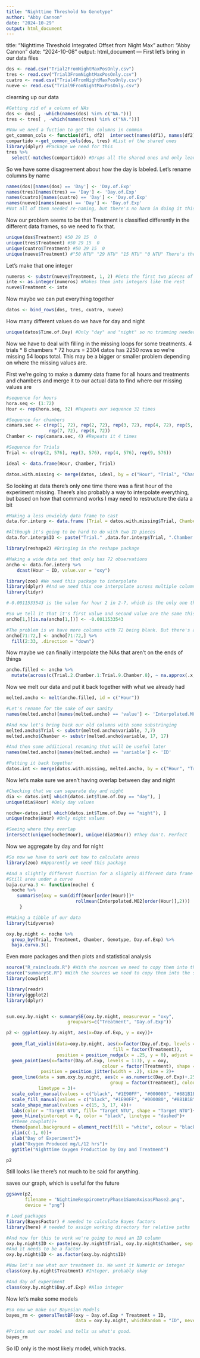 ```yaml
---
title: "Nighttime Threshold No Genotype"
author: "Abby Cannon"
date: "2024-10-29"
output: html_document
---
```


title: "Nighttime Threshold Integrated Offset from Night Max"
author: "Abby Cannon"
date: "2024-10-08"
output: html_document
---
First let's bring in our data files
```r
dos <- read.csv("Trial2FromNightMaxPosOnly.csv")
tres <- read.csv("Trial3FromNightMaxPosOnly.csv")
cuatro <- read.csv("Trial4FromNightMaxPosOnly.csv")
nueve <- read.csv("Trial9FromNightMaxPosOnly.csv")
```

clearning up our data
```r
#Getting rid of a column of NAs
dos <- dos[ , -which(names(dos) %in% c("NA."))]
tres <- tres[ , -which(names(tres) %in% c("NA."))]

#Now we need a fuction to get the columns in common
get_common_cols <- function(df1, df2)  intersect(names(df1), names(df2))
compartido <-get_common_cols(dos, tres) #List of the shared ones
library(dplyr) #Package we need for this
tres %>% 
  select(-matches(compartido)) #Drops all the shared ones and only leaves the one that isn't
```
So we have some disagreement about how the day is labeled. Let's rename columns by name
```r
names(dos)[names(dos) == 'Day'] <- 'Day.of.Exp'
names(tres)[names(tres) == 'Day'] <- 'Day.of.Exp'
names(cuatro)[names(cuatro) == 'Day'] <- 'Day.of.Exp'
names(nueve)[names(nueve) == 'Day'] <- 'Day.of.Exp'
#Not all of them needed re-naming, but there's no harm in doing it this way and it doesn't take much more programming time
```

Now our problem seems to be that Treatment is classified differently in the different data frames, so we need to fix that.
```r
unique(dos$Treatment) #50 29 15  0
unique(tres$Treatment) #50 29 15  0
unique(cuatro$Treatment) #50 29 15  0
unique(nueve$Treatment) #"50 NTU" "29 NTU" "15 NTU" "0 NTU" There's the problem
```

Let's make that one integer
```r
numeros <- substr(nueve$Treatment, 1, 2) #Gets the first two pieces of each character
inte <- as.integer(numeros) #Makes them into integers like the rest
nueve$Treatment <- inte
```

Now maybe we can put everything together
```r
datos <- bind_rows(dos, tres, cuatro, nueve)
```

How many different values do we have for day and night
```r
unique(datos$Time.of.Day) #Only "day" and "night" so no trimming needed
```

Now we have to deal with filling in the missing loops for some treatments.
4 trials * 8 chambers * 72 hours = 2304
datos has 2250 rows so we're missing 54 loops total. This may be a bigger or smaller problem depending on where the missing values are.

First we're going to make a dummy data frame for all hours and treatments and chambers and merge it to our actual data to find where our missing values are
```r
#sequence for hours
hora.seq <- (1:72)
Hour <- rep(hora.seq, 32) #Repeats our sequence 32 times

#Sequence for chambers
camara.sec <- c(rep(1, 72), rep(2, 72), rep(3, 72), rep(4, 72), rep(5, 72), rep(6, 72),
                rep(7, 72), rep(8, 72))
Chamber <- rep(camara.sec, 4) #Repeats it 4 times

#Sequence for Trials
Trial <- c(rep(2, 576), rep(3, 576), rep(4, 576), rep(9, 576))

ideal <- data.frame(Hour, Chamber, Trial)

datos.with.missing <- merge(datos, ideal, by = c("Hour", "Trial", "Chamber"), all = TRUE)
```

So looking at data there's only one time there was a first hour of the experiment missing. There's also probably a way to interpolate everything, but based on how that command works I may need to restructure the data a bit
```r
#Making a less unwieldy data frame to cast
data.for.interp <- data.frame (Trial = datos.with.missing$Trial, Chamber = datos.with.missing$Chamber, Hour = datos.with.missing$Hour, oxy = datos.with.missing$MO2.from.Dark.Max)

#Although it's going to be hard to do with two ID pieces
data.for.interp$ID <- paste("Trial." ,data.for.interp$Trial, ".Chamber.", data.for.interp$Chamber, sep = "")

library(reshape2) #Bringing in the reshape package

#Making a wide data set that only has 72 observations
ancho <- data.for.interp %>%
    dcast(Hour ~ ID, value.var = "oxy")

library(zoo) #We need this package to interpolate
library(dplyr) #And we need this one interpolate across multiple columns at once and fill in some data
library(tidyr)

#-0.0011533543 is the value for hour 2 in 2-7, which is the only one that has an NA as its first value

#So we tell it that it's first value and second value are the same this time
ancho[1,][is.na(ancho[1,])] <- -0.0011533543

#The problem is we have more columns with 72 being blank. But there's a way we can fill them in. This replaces the NAs with the values above them
ancho[71:72,] <- ancho[71:72,] %>% 
  fill(2:33, .direction = "down")
```

Now maybe we can finally interpolate the NAs that aren't on the ends of things
```r
ancho.filled <- ancho %>%
  mutate(across(c(Trial.2.Chamber.1:Trial.9.Chamber.8), ~ na.approx(.x, na.rm = TRUE, maxgap=4)))
```

Now we melt our data and put it back together with what we already had
```r
melted.ancho <- melt(ancho.filled, id = c("Hour"))

#Let's rename for the sake of our sanity
names(melted.ancho)[names(melted.ancho) == 'value'] <- 'Interpolated.MO2'

#And now let's bring back our old columns with some substringing
melted.ancho$Trial <- substr(melted.ancho$variable, 7,7)
melted.ancho$Chamber <- substr(melted.ancho$variable, 17, 17)

#And then some additional renaming that will be useful later
names(melted.ancho)[names(melted.ancho) == 'variable'] <- 'ID'

#Putting it back together
datos.int <- merge(datos.with.missing, melted.ancho, by = c("Hour", "Trial", "Chamber"))
```

Now let's make sure we aren't having overlap between day and night
```r
#Checking that we can separate day and night
dia <- datos.int[ which(datos.int$Time.of.Day == "day"), ]
unique(dia$Hour) #Only day values

noche<-datos.int[ which(datos.int$Time.of.Day == "night"), ]
unique(noche$Hour) #Only night values

#Seeing where they overlap
intersect(unique(noche$Hour), unique(dia$Hour)) #They don't. Perfect
```

Now we aggregate by day and for night
```r
#So now we have to work out how to calculate areas
library(zoo) #Apparently we need this package
```

```r
#And a slightly different function for a slightly different data frame
#Still area under a curve
baja.curva.3 <- function(noche) {
  noche %>%
    summarise(oxy = sum(diff(Hour[order(Hour)])*
                          rollmean(Interpolated.MO2[order(Hour)],2)))
     }

#Making a tibble of our data
library(tidyverse)

oxy.by.night <- noche %>%
  group_by(Trial, Treatment, Chamber, Genotype, Day.of.Exp) %>%
  baja.curva.3()

```
Even more packages and then plots and statistical analysis
```r
source("R_rainclouds.R") #With the sources we need to copy them into the same project for unfortunate reasons
source("summarySE.R") #With the sources we need to copy them into the same project for unfortunate reasons
library(cowplot)
```

```r
library(readr)
library(ggplot2)
library(dplyr)


sum.oxy.by.night <- summarySE(oxy.by.night, measurevar = "oxy",
                       groupvars=c("Treatment", "Day.of.Exp"))

p2 <- ggplot(oxy.by.night, aes(x=Day.of.Exp, y = oxy))+
  
  geom_flat_violin(data=oxy.by.night, aes(x=factor(Day.of.Exp, levels = 1:3), y = oxy, 
                                        fill = factor(Treatment)), 
                   position = position_nudge(x = .25, y = 0), adjust = 1.5, trim = TRUE, alpha = .5, colour = NA)+
  geom_point(aes(x=factor(Day.of.Exp, levels = 1:3), y = oxy, 
                                    colour = factor(Treatment), shape = factor(Treatment)), 
             position = position_jitter(width = .2), size = 2)+
  geom_line(data = sum.oxy.by.night, aes(x = as.numeric(Day.of.Exp)+.25, y = oxy_mean, 
                                       group = factor(Treatment), colour = factor(Treatment)), 
            linetype = 3)+
  scale_color_manual(values = c("black", "#1E90FF", "#000080", "#881B1B"))+
  scale_fill_manual(values = c("black", "#1E90FF", "#000080", "#881B1B"))+
  scale_shape_manual(values = c(15, 3, 17, 4))+
  labs(color = "Target NTU", fill= "Target NTU", shape = "Target NTU")+ 
  geom_hline(yintercept = 0, color = "black", linetype = "dashed")+
  #theme_cowplot()+
  theme(panel.background = element_rect(fill = "white", colour = "black"))+
  ylim(c(-1, 0))+
  xlab("Day of Experiment")+
  ylab("Oxygen Produced mg/L/12 hrs")+
  ggtitle("Nighttime Oxygen Production by Day and Treatment")

p2
```
Still looks like there's not much to be said for anything.

saves our graph, which is useful for the future
```r
ggsave(p2, 
       filename = "NightimeRespirometryPhase1SameAxisasPhase2.png",
       device = "png")
```

```r
# Load packages
library(BayesFactor) # needed to calculate Bayes factors
library(here) # needed to assign working directory for relative paths 
```

```r
#And now for this to work we're going to need an ID column
oxy.by.night$ID <- paste(oxy.by.night$Trial, oxy.by.night$Chamber, sep = "-")
#And it needs to be a factor
oxy.by.night$ID <- as.factor(oxy.by.night$ID)

#Now let's see what our treatment is. We want it Numeric or integer
class(oxy.by.night$Treatment) #Integer, probably okay
```

```r
#And day of experiment
class(oxy.by.night$Day.of.Exp) #Also integer
```

Now let’s make some models
```r
#So now we make our Bayesian Models
bayes_rm <- generalTestBF(oxy ~ Day.of.Exp * Treatment + ID,
                          data = oxy.by.night, whichRandom = "ID", neverExclude="^ID$")
```

```r
#Prints out our model and tells us what's good.
bayes_rm
```

So ID only is the most likely model, which tracks.